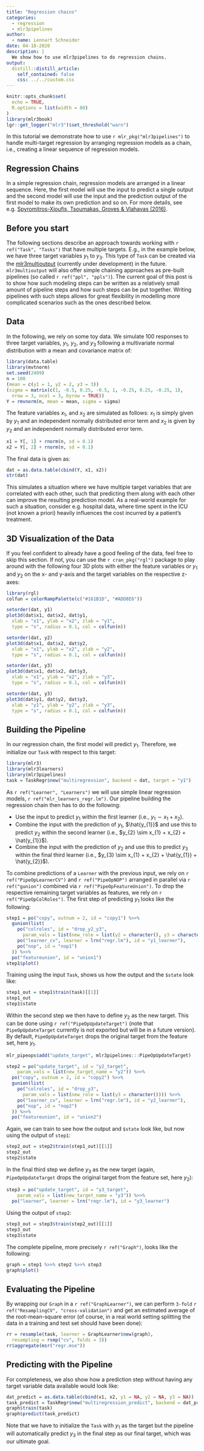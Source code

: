 ```yaml
---
title: "Regression chains"
categories:
  - regression
  - mlr3pipelines
author:
  - name: Lennart Schneider
date: 04-18-2020
description: |
  We show how to use mlr3pipelines to do regression chains.
output:
  distill::distill_article:
    self_contained: false
    css: ../../custom.css
---
```


```r
knitr::opts_chunk$set(
  echo = TRUE,
  R.options = list(width = 80)
)
library(mlr3book)
lgr::get_logger("mlr3")$set_threshold("warn")
```

In this tutorial we demonstrate how to use `r mlr_pkg("mlr3pipelines")` to handle multi-target regression by arranging regression models as a chain, i.e., creating a linear sequence of regression models.

## Regression Chains

In a simple regression chain, regression models are arranged in a linear sequence.
Here, the first model will use the input to predict a single output and the second model will use the input and the prediction output of the first model to make its own prediction and so on.
For more details, see e.g. [Spyromitros-Xioufis, Tsoumakas, Groves & Vlahavas (2016)](https://doi.org/10.1007/s10994-016-5546-z).

## Before you start

The following sections describe an approach towards working with `r ref("Task", "Tasks")` that have multiple targets.
E.g., in the example below, we have three target variables $y_{1}$ to $y_{3}$.
This type of `Task` can be created via the [mlr3multioutput](https://github.com/mlr-org/mlr3multioutput/) (currently under development) in the future.
`mlr3multioutput` will also offer simple chaining approaches as pre-built pipelines (so called `r ref("ppl", "ppls")`).
The current goal of this post is to show how such modeling steps can be written as a relatively small amount of pipeline steps and how such steps can be put together.
Writing pipelines with such steps allows for great flexibility in modelling more complicated scenarios such as the ones described below.

## Data

In the following, we rely on some toy data.
We simulate 100 responses to three target variables, $y_{1}$, $y_{2}$, and $y_{3}$ following a multivariate normal distribution with a mean and covariance matrix of:

```r
library(data.table)
library(mvtnorm)
set.seed(2409)
n = 100
(mean = c(y1 = 1, y2 = 2, y3 = 3))
(sigma = matrix(c(1, -0.5, 0.25, -0.5, 1, -0.25, 0.25, -0.25, 1),
  nrow = 3, ncol = 3, byrow = TRUE))
Y = rmvnorm(n, mean = mean, sigma = sigma)
```

The feature variables $x_{1}$, and $x_{2}$ are simulated as follows: $x_{1}$ is simply given by $y_{1}$ and an independent normally distributed error term and $x_{2}$ is given by $y_{2}$ and an independent normally distributed error term.

```r
x1 = Y[, 1] + rnorm(n, sd = 0.1)
x2 = Y[, 2] + rnorm(n, sd = 0.1)
```

The final data is given as:

```r
dat = as.data.table(cbind(Y, x1, x2))
str(dat)
```

This simulates a situation where we have multiple target variables that are correlated with each other, such that predicting them along with each other can improve the resulting prediction model.
As a real-world example for such a situation, consider e.g. hospital data, where time spent in the ICU (not known a priori) heavily influences the cost incurred by a patient's treatment.

## 3D Visualization of the Data

If you feel confident to already have a good feeling of the data, feel free to skip this section.
If not, you can use the `r cran_pkg("rgl")` package to play around with the following four 3D plots with either the feature variables or $y_{1}$ and $y_{2}$ on the x- and y-axis and the target variables on the respective z-axes:

```r
library(rgl)
colfun = colorRampPalette(c("#161B1D", "#ADD8E6"))
```

```r
setorder(dat, y1)
plot3d(dat$x1, dat$x2, dat$y1,
  xlab = "x1", ylab = "x2", zlab = "y1",
  type = "s", radius = 0.1, col = colfun(n))
```

```r
setorder(dat, y2)
plot3d(dat$x1, dat$x2, dat$y2,
  xlab = "x1", ylab = "x2", zlab = "y2",
  type = "s", radius = 0.1, col = colfun(n))
```

```r
setorder(dat, y3)
plot3d(dat$x1, dat$x2, dat$y3,
  xlab = "x1", ylab = "x2", zlab = "y3",
  type = "s", radius = 0.1, col = colfun(n))
```

```r
setorder(dat, y3)
plot3d(dat$y1, dat$y2, dat$y3,
  xlab = "y1", ylab = "y2", zlab = "y3",
  type = "s", radius = 0.1, col = colfun(n))
```

## Building the Pipeline

In our regression chain, the first model will predict $y_{1}$. Therefore, we initialize our `Task` with respect to this target:

```r
library(mlr3)
library(mlr3learners)
library(mlr3pipelines)
task = TaskRegr$new("multiregression", backend = dat, target = "y1")
```

As `r ref("Learner", "Learners")` we will use simple linear regression models, `r ref("mlr_learners_regr.lm")`. Our pipeline building the regression chain then has to do the following:

* Use the input to predict $y_{1}$ within the first learner (i.e., $y_{1} \sim x_{1} + x_{2}$).
* Combine the input with the prediction of $y_{1}$, $\hat{y_{1}}$ and use this to predict $y_{2}$ within the second learner (i.e., $y_{2} \sim x_{1} + x_{2} + \hat{y_{1}}$).
* Combine the input with the prediction of $y_{2}$ and use this to predict $y_{3}$ within the final third learner (i.e., $y_{3} \sim x_{1} + x_{2} + \hat{y_{1}} + \hat{y_{2}}$).

To combine predictions of a `Learner` with the previous input, we rely on `r ref("PipeOpLearnerCV")` and `r ref("PipeOpNOP")` arranged in parallel via `r ref("gunion")` combined via `r ref("PipeOpFeatureUnion")`.
To drop the respective remaining target variables as features, we rely on `r ref("PipeOpColRoles")`.
The first step of predicting $y_{1}$ looks like the following:

```r
step1 = po("copy", outnum = 2, id = "copy1") %>>%
  gunion(list(
    po("colroles", id = "drop_y2_y3",
      param_vals = list(new_role = list(y2 = character(), y3 = character()))) %>>%
    po("learner_cv", learner = lrn("regr.lm"), id = "y1_learner"),
    po("nop", id = "nop1")
  )) %>>%
  po("featureunion", id = "union1")
step1$plot()
```

Training using the input `Task`, shows us how the output and the `$state` look like:

```r
step1_out = step1$train(task)[[1]]
step1_out
step1$state
```

Within the second step we then have to define $y_{2}$ as the new target.
This can be done using `r ref("PipeOpUpdateTarget")` (note that `PipeOpUpdateTarget` currently is not exported but will be in a future version).
By default, `PipeOpUpdateTarget` drops the original target from the feature set, here $y_{1}$.

```r
mlr_pipeops$add("update_target", mlr3pipelines:::PipeOpUpdateTarget)
```

```r
step2 = po("update_target", id = "y2_target",
    param_vals = list(new_target_name = "y2")) %>>%
  po("copy", outnum = 2, id = "copy2") %>>%
  gunion(list(
    po("colroles", id = "drop_y3",
      param_vals = list(new_role = list(y3 = character()))) %>>%
    po("learner_cv", learner = lrn("regr.lm"), id = "y2_learner"),
    po("nop", id = "nop2")
  )) %>>%
  po("featureunion", id = "union2")
```

Again, we can train to see how the output and `$state` look like, but now using the output of `step1`:

```r
step2_out = step2$train(step1_out)[[1]]
step2_out
step2$state
```

In the final third step we define $y_{3}$ as the new target (again, `PipeOpUpdateTarget` drops the original target from the feature set, here $y_{2}$):

```r
step3 = po("update_target", id = "y3_target",
    param_vals = list(new_target_name = "y3")) %>>%
  po("learner", learner = lrn("regr.lm"), id = "y3_learner")
```

Using the output of `step2`:

```r
step3_out = step3$train(step2_out)[[1]]
step3_out
step3$state
```

The complete pipeline, more precisely `r ref("Graph")`, looks like the following:

```r
graph = step1 %>>% step2 %>>% step3
graph$plot()
```

## Evaluating the Pipeline

By wrapping our `Graph` in a `r ref("GraphLearner")`, we can perform `3-fold` `r ref("ResamplingCV", "cross-validation")` and get an estimated average of the root-mean-square error (of course, in a real world setting splitting the data in a training and test set should have been done):

```r
rr = resample(task, learner = GraphLearner$new(graph),
  resampling = rsmp("cv", folds = 3))
rr$aggregate(msr("regr.mse"))
```

## Predicting with the Pipeline

For completeness, we also show how a prediction step without having any target variable data available would look like:

```r
dat_predict = as.data.table(cbind(x1, x2, y1 = NA, y2 = NA, y3 = NA))
task_predict = TaskRegr$new("multiregression_predict", backend = dat_predict, target = "y1")
graph$train(task)
graph$predict(task_predict)
```

Note that we have to initialize the `Task` with $y_{1}$ as the target but the pipeline will automatically predict $y_{3}$ in the final step as our final target, which was our ultimate goal.
